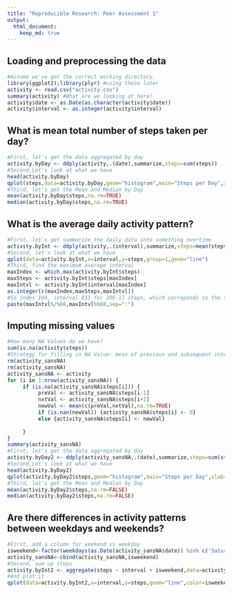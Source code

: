 ```yaml
---
title: "Reproducible Research: Peer Assessment 1"
output: 
  html_document:
    keep_md: true
---
```



## Loading and preprocessing the data
```r
#Assume we've got the correct working directory.
library(ggplot2);library(plyr) #using these later
activity <- read.csv("activity.csv")
summary(activity) #What are we looking at here?
activity$date <- as.Date(as.character(activity$date))
activity$interval <- as.integer(activity$interval)
```
## What is mean total number of steps taken per day?
```r
#First, let's get the data aggregated by day
activity.byDay <- ddply(activity,.(date),summarize,steps=sum(steps))
#Second,Let's look at what we have
head(activity.byDay)
qplot(steps,data=activity.byDay,geom="histogram",main="Steps per Day",xlab="Steps")
#Third, let's get the Mean and Median by Day
mean(activity.byDay$steps,na.rm=TRUE)
median(activity.byDay$steps,na.rm=TRUE)
```  
## What is the average daily activity pattern?
```r
#First, let's get summarize the daily data into something overtime
activity.byInt <- ddply(activity,.(interval),summarize,steps=mean(steps,na.rm=TRUE))
#Second, let's look at what we have
qplot(data=activity.byInt,x=interval,y=steps,group=1,geom="line")
#Third, find the maximum average interval
maxIndex <- which.max(activity.byInt$steps)
maxSteps <- activity.byInt$steps[maxIndex]
maxIntvl <- activity.byInt$interval[maxIndex]
as.integer(c(maxIndex,maxSteps,maxIntvl))
#So index 104, interval 835 for 206.17 steps, which correponds to the time
paste(maxIntvl%/%60,maxIntvl%%60,sep=":")
```  


## Imputing missing values
```r
#How many NA Values do we have?
sum(is.na(activity$steps))
#Strategy for filling in NA Value: mean of previous and subsequent intervals
rm(activity_sansNA)
rm(activity_sansNA)
activity_sansNA <- activity
for (i in 1:nrow(activity_sansNA)) {
     if (is.na(activity_sansNA$steps[i])) {
          preVal <- activity_sansNA$steps[i-1]
          nxtVal <- activity_sansNA$steps[i+1]
          newVal <- mean(c(preVal,nxtVal),na.rm=TRUE)
          if (is.nan(newVal)) {activity_sansNA$steps[i] <- 0}
          else {activity_sansNA$steps[i] <- newVal}  
          
     }
}
summary(activity_sansNA)
#First, let's get the data aggregated by day
activity.byDay2 <- ddply(activity_sansNA,.(date),summarize,steps=sum(steps))
#Second,Let's look at what we have
head(activity.byDay2)
qplot(activity.byDay2$steps,geom="histogram",main="Steps per Day",xlab="Steps")
#Third, let's get the Mean and Median by Day
mean(activity.byDay2$steps,na.rm=FALSE)
median(activity.byDay2$steps,na.rm=FALSE)
```

## Are there differences in activity patterns between weekdays and weekends?
```r
#First, add a column for weekend vs weekday
isweekend<-factor(weekdays(as.Date(activity_sansNA$date)) %in% c('Saturday','Sunday'),labels=c("Weekend","Weekday"))
activity_sansNA<-cbind(activity_sansNA,isweekend)
#Second, sum up steps
activity.byInt2 <- aggregate(steps ~ interval + isweekend,data=activity_sansNA,sum)
#And plot it
qplot(data=activity.byInt2,x=interval,y=steps,geom="line",color=isweekend) 

```